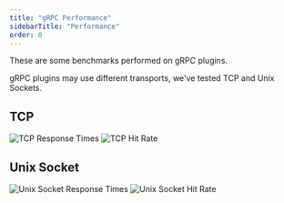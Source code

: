 ```yaml
---
title: "gRPC Performance"
sidebarTitle: "Performance"
order: 0
---
```


These are some benchmarks performed on gRPC plugins.

gRPC plugins may use different transports, we've tested TCP and Unix Sockets.

## TCP

<img src="/img/diagrams/tcpResponseTime.png" alt="TCP Response Times" />

<img src="/img/diagrams/tcpHitRate.png" alt="TCP Hit Rate" />

## Unix Socket

<img src="/img/diagrams/unixResponseTime.png" alt="Unix Socket Response Times" />


<img src="/img/diagrams/unixHitRate.png" alt="Unix Socket Hit Rate" />
